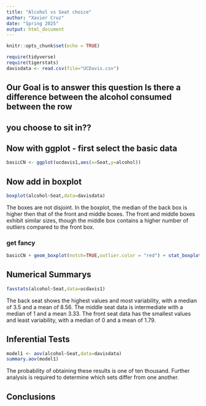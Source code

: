 ```yaml
---
title: "Alcohol vs Seat choice"
author: "Xavier Cruz"
date: "Spring 2025" 
output: html_document
---
```


```r
knitr::opts_chunk$set(echo = TRUE)
```

```r
require(tidyverse)
require(tigerstats)
davisdata <- read.csv(file="UCDavis.csv")
```
## Our Goal is to answer this question Is there a difference between the alcohol consumed between the row
## you choose to sit in??

## Now with ggplot - first select the basic data

```r
basicCN <- ggplot(ucdavis1,aes(x=Seat,y=alcohol))
```
## Now add in boxplot

```r
boxplot(alcohol~Seat,data=davisdata)
```

  The boxes are not disjoint. In the boxplot, the median of the back box is higher then that of the front and middle boxes. The front and middle boxes exhibit similar sizes, though the middle box contains a higher number of outliers compared to the front box.
  
### get fancy  

```r
basicCN + geom_boxplot(notch=TRUE,outlier.color = "red") + stat_boxplot(geom ='errorbar') + labs(title="Fancy notch boxplot \n with 2 lines")
```

## Numerical Summarys 

```r
favstats(alcohol~Seat,data=ucdavis1)
```

The back seat shows the highest values and most variability, with a median of 3.5 and a mean of 8.56. The middle seat data is intermediate with a median of 1 and a mean 3.33. The front seat data has the smallest values and least variability, with a median of 0 and a mean of 1.79.

## Inferential Tests

```r
model1 <- aov(alcohol~Seat,data=davisdata)
summary.aov(model1)
```

The probability of obtaining these results is one of ten thousand. Further analysis is required to determine which sets differ from one another.

## Conclusions


